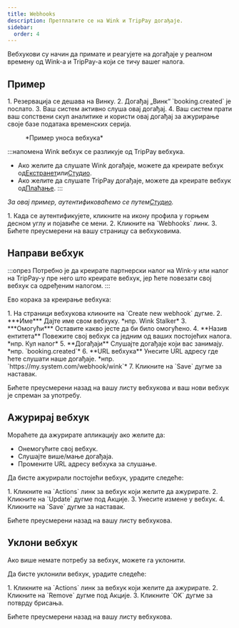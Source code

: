 ```yaml
---
title: Webhooks
description: Претплатите се на Wink и TripPay догађаје.
sidebar:
  order: 4
---
```


Вебхукови су начин да примате и реагујете на догађаје у реалном времену од Wink-а и TripPay-а који се тичу вашег налога.

## Пример

<Steps>
  1. Резервација се дешава на Винку.
  2. Догађај „Винк“ `booking.created` је послато.
  3. Ваш систем активно слуша овај догађај.
  4. Ваш систем прати ваш сопствени скуп аналитике и користи овај догађај за ажурирање своје базе података временских серија.
</Steps>


<figure>
  <CloudinaryImage width="350" height="215" resize="scale" quality="best" alt="Пример вебхука" src="academy/webhook" errorImage="noimage_opaque_nyrtl0.png" />

  <figcaption>*Пример уноса вебхука*</figcaption>
</figure>


:::напомена
Wink вебхук се разликује од TripPay вебхука.

* Ако желите да слушате Wink догађаје, можете да креирате вебхук од[Екстранет](https://extranet.wink.travel)или[Студио](https://studio.wink.travel).
* Ако желите да слушате TripPay догађаје, можете да креирате вебхук од[Плаћање](https://pay.wink.travel).
  :::

*За овај пример, аутентификоваћемо се путем[Студио](https://studio.wink.travel).*

<Steps>
  1. Када се аутентификујете, кликните на икону профила у горњем десном углу и појавиће се мени.
  2. Кликните на `Webhooks` линк.
  3. Бићете преусмерени на вашу страницу са вебхуковима.
</Steps>


## Направи вебхук

:::опрез
Потребно је да креирате партнерски налог на Wink-у или налог на TripPay-у пре него што креирате вебхук, јер ћете повезати свој вебхук са одређеним налогом.
:::

Ево корака за креирање вебхука:

<Steps>
  1. На страници вебхукова кликните на `Create new webhook` дугме.
  2. ***Име*** Дајте име свом вебхуку. *нпр. Wink Stalker*
  3. ***Омогући*** Оставите какво јесте да би било омогућено.
  4. **Назив ентитета** Повежите свој вебхук са једним од ваших постојећих налога. *нпр. Кул налог*
  5. **Догађаји** Слушајте догађаје који вас занимају. *нпр. `booking.created`*
  6. **URL вебхука** Унесите URL адресу где ћете слушати наше догађаје. *нпр. `https://my.system.com/webhook/wink`*
  7. Кликните на `Save` дугме за наставак.
</Steps>


Бићете преусмерени назад на вашу листу вебхукова и ваш нови вебхук је спреман за употребу.

## Ажурирај вебхук

Мораћете да ажурирате апликацију ако желите да:

* Онемогућите свој вебхук.
* Слушајте више/мање догађаја.
* Промените URL адресу вебхука за слушање.

Да бисте ажурирали постојећи вебхук, урадите следеће:

<Steps>
  1. Кликните на `Actions` линк за вебхук који желите да ажурирате.
  2. Кликните на `Update` дугме под Акције.
  3. Унесите измене у вебхук.
  4. Кликните на `Save` дугме за наставак.
</Steps>


Бићете преусмерени назад на вашу листу вебхукова.

## Уклони вебхук

Ако више немате потребу за вебхук, можете га уклонити.

Да бисте уклонили вебхук, урадите следеће:

<Steps>
  1. Кликните на `Actions` линк за вебхук који желите да ажурирате.
  2. Кликните на `Remove` дугме под Акције.
  3. Кликните `OK` дугме за потврду брисања.
</Steps>


Бићете преусмерени назад на вашу листу вебхукова.

